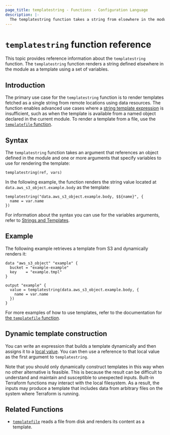 ```yaml
---
page_title: templatestring - Functions - Configuration Language
description: |-
  The templatestring function takes a string from elsewhere in the module and renders its content as a template using a supplied set of template variables.
---
```


# `templatestring` function reference

This topic provides reference information about the `templatestring` function. The `templatestring` function renders a string defined elsewhere in the module as a template using a set of variables. 

## Introduction

The primary use case for the `templatestring` function is to render templates fetched as a single string from remote locations using data resources. The function enables advanced use cases where a [string template expression](/terraform/language/expressions/strings#string-templates) is insufficient, such as when the template is available from a named object declared in the current module. To render a template from a file, use the [`templatefile` function](/terraform/language/functions/templatefile).

## Syntax

The `templatestring` function takes an argument that references an object defined in the module and one or more arguments that specify variables to use for rendering the template:

```hcl
templatestring(ref, vars)
```

In the following example, the function renders the string value located at `data.aws_s3_object.example.body` as the template:

```hcl
templatestring("data.aws_s3_object.example.body, $${name}", {
  name = var.name
})
```

For information about the syntax you can use for the variables arguments, refer to [Strings and Templates](/terraform/language/expressions/strings).


## Example

The following example retrieves a template from S3 and dynamically renders it:

```hcl
data "aws_s3_object" "example" {
  bucket = "example-example"
  key    = "example.tmpl"
}

output "example" {
  value = templatestring(data.aws_s3_object.example.body, {
    name = var.name
  })
}
```

For more examples of how to use templates, refer to the documentation for [the `templatefile` function](/terraform/language/functions/templatefile#Examples).

## Dynamic template construction

You can write an expression that builds a template dynamically and then assigns it to a [local value](/terraform/language/values/locals). You can then use a reference to that local value as the first argument to `templatestring`.  

Note that you should only dynamically construct templates in this way when no other alternative is feasible. This is because the result can be difficult to understand and maintain and susceptible to unexpected inputs. Built-in Terraform functions may interact with the local filesystem. As a result, the inputs may produce a template that includes data from arbitrary files on the system where Terraform is running.

## Related Functions

* [`templatefile`](/terraform/language/functions/templatefile) reads a file from disk and renders its content as a template.